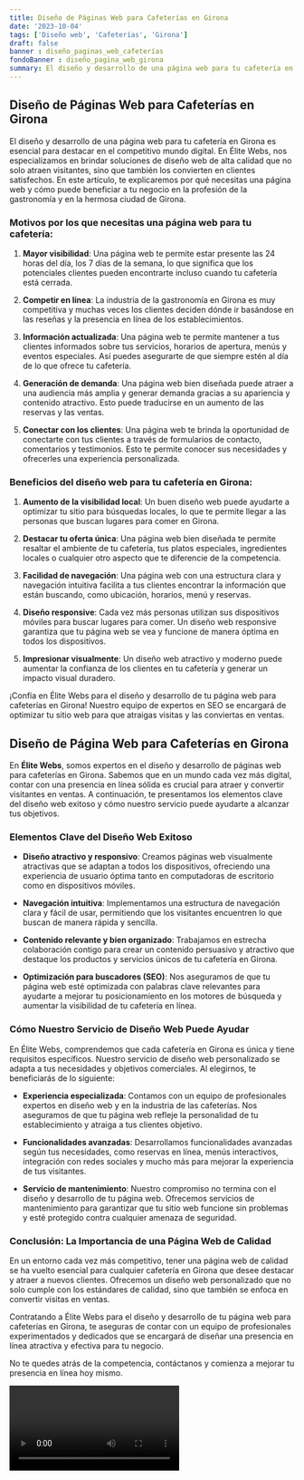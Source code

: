 ```yaml
---
title: Diseño de Páginas Web para Cafeterías en Girona
date: '2023-10-04'
tags: ['Diseño web', 'Cafeterías', 'Girona']
draft: false
banner : diseño_paginas_web_cafeterías
fondoBanner : diseño_pagina_web_girona
summary: El diseño y desarrollo de una página web para tu cafetería en Girona es esencial para destacar en el competitivo mundo digital. En Élite Webs, nos especializamos en brindar soluciones de diseño web de alta calidad que no solo atraen visitantes, sino que también los convierten en clientes satisfechos. En este artículo, te explicaremos por qué necesitas una página web y cómo puede beneficiar a tu negocio en la profesión de la gastronomía y en la hermosa ciudad de Girona.
---
```


## Diseño de Páginas Web para Cafeterías en Girona

El diseño y desarrollo de una página web para tu cafetería en Girona es esencial para destacar en el competitivo mundo digital. En Élite Webs, nos especializamos en brindar soluciones de diseño web de alta calidad que no solo atraen visitantes, sino que también los convierten en clientes satisfechos. En este artículo, te explicaremos por qué necesitas una página web y cómo puede beneficiar a tu negocio en la profesión de la gastronomía y en la hermosa ciudad de Girona.

### Motivos por los que necesitas una página web para tu cafetería:

1. **Mayor visibilidad**: Una página web te permite estar presente las 24 horas del día, los 7 días de la semana, lo que significa que los potenciales clientes pueden encontrarte incluso cuando tu cafetería está cerrada.

2. **Competir en línea**: La industria de la gastronomía en Girona es muy competitiva y muchas veces los clientes deciden dónde ir basándose en las reseñas y la presencia en línea de los establecimientos.

3. **Información actualizada**: Una página web te permite mantener a tus clientes informados sobre tus servicios, horarios de apertura, menús y eventos especiales. Así puedes asegurarte de que siempre estén al día de lo que ofrece tu cafetería.

4. **Generación de demanda**: Una página web bien diseñada puede atraer a una audiencia más amplia y generar demanda gracias a su apariencia y contenido atractivo. Esto puede traducirse en un aumento de las reservas y las ventas.

5. **Conectar con los clientes**: Una página web te brinda la oportunidad de conectarte con tus clientes a través de formularios de contacto, comentarios y testimonios. Esto te permite conocer sus necesidades y ofrecerles una experiencia personalizada.

### Beneficios del diseño web para tu cafetería en Girona:

1. **Aumento de la visibilidad local**: Un buen diseño web puede ayudarte a optimizar tu sitio para búsquedas locales, lo que te permite llegar a las personas que buscan lugares para comer en Girona.

2. **Destacar tu oferta única**: Una página web bien diseñada te permite resaltar el ambiente de tu cafetería, tus platos especiales, ingredientes locales o cualquier otro aspecto que te diferencie de la competencia.

3. **Facilidad de navegación**: Una página web con una estructura clara y navegación intuitiva facilita a tus clientes encontrar la información que están buscando, como ubicación, horarios, menú y reservas.

4. **Diseño responsive**: Cada vez más personas utilizan sus dispositivos móviles para buscar lugares para comer. Un diseño web responsive garantiza que tu página web se vea y funcione de manera óptima en todos los dispositivos.

5. **Impresionar visualmente**: Un diseño web atractivo y moderno puede aumentar la confianza de los clientes en tu cafetería y generar un impacto visual duradero.

¡Confía en Élite Webs para el diseño y desarrollo de tu página web para cafeterías en Girona! Nuestro equipo de expertos en SEO se encargará de optimizar tu sitio web para que atraigas visitas y las conviertas en ventas.

<GifSeo />

<Cta />

## Diseño de Página Web para Cafeterías en Girona

En **Élite Webs**, somos expertos en el diseño y desarrollo de páginas web para cafeterías en Girona. Sabemos que en un mundo cada vez más digital, contar con una presencia en línea sólida es crucial para atraer y convertir visitantes en ventas. A continuación, te presentamos los elementos clave del diseño web exitoso y cómo nuestro servicio puede ayudarte a alcanzar tus objetivos.

### Elementos Clave del Diseño Web Exitoso

- **Diseño atractivo y responsivo**: Creamos páginas web visualmente atractivas que se adaptan a todos los dispositivos, ofreciendo una experiencia de usuario óptima tanto en computadoras de escritorio como en dispositivos móviles.

- **Navegación intuitiva**: Implementamos una estructura de navegación clara y fácil de usar, permitiendo que los visitantes encuentren lo que buscan de manera rápida y sencilla. 

- **Contenido relevante y bien organizado**: Trabajamos en estrecha colaboración contigo para crear un contenido persuasivo y atractivo que destaque los productos y servicios únicos de tu cafetería en Girona.

- **Optimización para buscadores (SEO)**: Nos aseguramos de que tu página web esté optimizada con palabras clave relevantes para ayudarte a mejorar tu posicionamiento en los motores de búsqueda y aumentar la visibilidad de tu cafetería en línea.

### Cómo Nuestro Servicio de Diseño Web Puede Ayudar

En Élite Webs, comprendemos que cada cafetería en Girona es única y tiene requisitos específicos. Nuestro servicio de diseño web personalizado se adapta a tus necesidades y objetivos comerciales. Al elegirnos, te beneficiarás de lo siguiente:

- **Experiencia especializada**: Contamos con un equipo de profesionales expertos en diseño web y en la industria de las cafeterías. Nos aseguramos de que tu página web refleje la personalidad de tu establecimiento y atraiga a tus clientes objetivo.

- **Funcionalidades avanzadas**: Desarrollamos funcionalidades avanzadas según tus necesidades, como reservas en línea, menús interactivos, integración con redes sociales y mucho más para mejorar la experiencia de tus visitantes.

- **Servicio de mantenimiento**: Nuestro compromiso no termina con el diseño y desarrollo de tu página web. Ofrecemos servicios de mantenimiento para garantizar que tu sitio web funcione sin problemas y esté protegido contra cualquier amenaza de seguridad.

### Conclusión: La Importancia de una Página Web de Calidad

En un entorno cada vez más competitivo, tener una página web de calidad se ha vuelto esencial para cualquier cafetería en Girona que desee destacar y atraer a nuevos clientes. Ofrecemos un diseño web personalizado que no solo cumple con los estándares de calidad, sino que también se enfoca en convertir visitas en ventas.

Contratando a Élite Webs para el diseño y desarrollo de tu página web para cafeterías en Girona, te aseguras de contar con un equipo de profesionales experimentados y dedicados que se encargará de diseñar una presencia en línea atractiva y efectiva para tu negocio.

No te quedes atrás de la competencia, contáctanos y comienza a mejorar tu presencia en línea hoy mismo.

<Video />

<CtaBot job='Cafeterías' city='Girona'/>

<Gmaps query='Girona+españa+maps' />